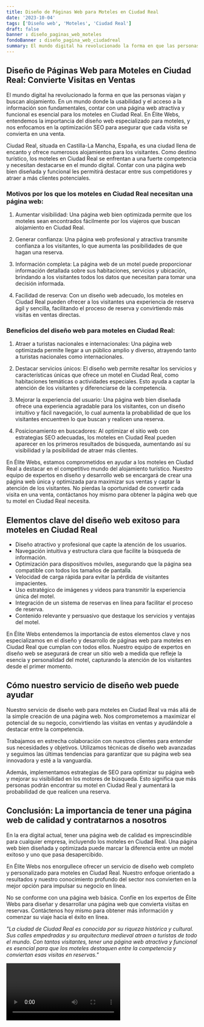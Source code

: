 ```yaml
---
title: Diseño de Páginas Web para Moteles en Ciudad Real
date: '2023-10-04'
tags: ['Diseño web', 'Moteles', 'Ciudad Real']
draft: false
banner : diseño_paginas_web_moteles
fondoBanner : diseño_pagina_web_ciudadreal
summary: El mundo digital ha revolucionado la forma en que las personas viajan y buscan alojamiento. En un mundo donde la usabilidad y el acceso a la información son fundamentales, contar con una página web atractiva y funcional es esencial para los moteles en Ciudad Real. En Élite Webs, entendemos la importancia del diseño web especializado para moteles, y nos enfocamos en la optimización SEO para asegurar que cada visita se convierta en una venta.
---
```


## Diseño de Páginas Web para Moteles en Ciudad Real: Convierte Visitas en Ventas

El mundo digital ha revolucionado la forma en que las personas viajan y buscan alojamiento. En un mundo donde la usabilidad y el acceso a la información son fundamentales, contar con una página web atractiva y funcional es esencial para los moteles en Ciudad Real. En Élite Webs, entendemos la importancia del diseño web especializado para moteles, y nos enfocamos en la optimización SEO para asegurar que cada visita se convierta en una venta.

Ciudad Real, situada en Castilla-La Mancha, España, es una ciudad llena de encanto y ofrece numerosos alojamientos para los visitantes. Como destino turístico, los moteles en Ciudad Real se enfrentan a una fuerte competencia y necesitan destacarse en el mundo digital. Contar con una página web bien diseñada y funcional les permitirá destacar entre sus competidores y atraer a más clientes potenciales.

### Motivos por los que los moteles en Ciudad Real necesitan una página web:

1. Aumentar visibilidad: Una página web bien optimizada permite que los moteles sean encontrados fácilmente por los viajeros que buscan alojamiento en Ciudad Real.

2. Generar confianza: Una página web profesional y atractiva transmite confianza a los visitantes, lo que aumenta las posibilidades de que hagan una reserva.

3. Información completa: La página web de un motel puede proporcionar información detallada sobre sus habitaciones, servicios y ubicación, brindando a los visitantes todos los datos que necesitan para tomar una decisión informada.

4. Facilidad de reserva: Con un diseño web adecuado, los moteles en Ciudad Real pueden ofrecer a los visitantes una experiencia de reserva ágil y sencilla, facilitando el proceso de reserva y convirtiendo más visitas en ventas directas.

### Beneficios del diseño web para moteles en Ciudad Real:

1. Atraer a turistas nacionales e internacionales: Una página web optimizada permite llegar a un público amplio y diverso, atrayendo tanto a turistas nacionales como internacionales.

2. Destacar servicios únicos: El diseño web permite resaltar los servicios y características únicas que ofrece un motel en Ciudad Real, como habitaciones temáticas o actividades especiales. Esto ayuda a captar la atención de los visitantes y diferenciarse de la competencia.

3. Mejorar la experiencia del usuario: Una página web bien diseñada ofrece una experiencia agradable para los visitantes, con un diseño intuitivo y fácil navegación, lo cual aumenta la probabilidad de que los visitantes encuentren lo que buscan y realicen una reserva.

4. Posicionamiento en buscadores: Al optimizar el sitio web con estrategias SEO adecuadas, los moteles en Ciudad Real pueden aparecer en los primeros resultados de búsqueda, aumentando así su visibilidad y la posibilidad de atraer más clientes.

En Élite Webs, estamos comprometidos en ayudar a los moteles en Ciudad Real a destacar en el competitivo mundo del alojamiento turístico. Nuestro equipo de expertos en diseño y desarrollo web se encargará de crear una página web única y optimizada para maximizar sus ventas y captar la atención de los visitantes. No pierdas la oportunidad de convertir cada visita en una venta, contáctanos hoy mismo para obtener la página web que tu motel en Ciudad Real necesita.

<GifSeo />

<Cta />

## Elementos clave del diseño web exitoso para moteles en Ciudad Real

- Diseño atractivo y profesional que capte la atención de los usuarios.
- Navegación intuitiva y estructura clara que facilite la búsqueda de información.
- Optimización para dispositivos móviles, asegurando que la página sea compatible con todos los tamaños de pantalla.
- Velocidad de carga rápida para evitar la pérdida de visitantes impacientes.
- Uso estratégico de imágenes y videos para transmitir la experiencia única del motel.
- Integración de un sistema de reservas en línea para facilitar el proceso de reserva.
- Contenido relevante y persuasivo que destaque los servicios y ventajas del motel.

En Élite Webs entendemos la importancia de estos elementos clave y nos especializamos en el diseño y desarrollo de páginas web para moteles en Ciudad Real que cumplan con todos ellos. Nuestro equipo de expertos en diseño web se asegurará de crear un sitio web a medida que refleje la esencia y personalidad del motel, capturando la atención de los visitantes desde el primer momento.

## Cómo nuestro servicio de diseño web puede ayudar

Nuestro servicio de diseño web para moteles en Ciudad Real va más allá de la simple creación de una página web. Nos comprometemos a maximizar el potencial de su negocio, convirtiendo las visitas en ventas y ayudándole a destacar entre la competencia.

Trabajamos en estrecha colaboración con nuestros clientes para entender sus necesidades y objetivos. Utilizamos técnicas de diseño web avanzadas y seguimos las últimas tendencias para garantizar que su página web sea innovadora y esté a la vanguardia.

Además, implementamos estrategias de SEO para optimizar su página web y mejorar su visibilidad en los motores de búsqueda. Esto significa que más personas podrán encontrar su motel en Ciudad Real y aumentará la probabilidad de que realicen una reserva.

## Conclusión: La importancia de tener una página web de calidad y contratarnos a nosotros

En la era digital actual, tener una página web de calidad es imprescindible para cualquier empresa, incluyendo los moteles en Ciudad Real. Una página web bien diseñada y optimizada puede marcar la diferencia entre un motel exitoso y uno que pasa desapercibido.

En Élite Webs nos enorgullece ofrecer un servicio de diseño web completo y personalizado para moteles en Ciudad Real. Nuestro enfoque orientado a resultados y nuestro conocimiento profundo del sector nos convierten en la mejor opción para impulsar su negocio en línea.

No se conforme con una página web básica. Confíe en los expertos de Élite Webs para diseñar y desarrollar una página web que convierta visitas en reservas. Contáctenos hoy mismo para obtener más información y comenzar su viaje hacia el éxito en línea.

*"La ciudad de Ciudad Real es conocida por su riqueza histórica y cultural. Sus calles empedradas y su arquitectura medieval atraen a turistas de todo el mundo. Con tantos visitantes, tener una página web atractiva y funcional es esencial para que los moteles destaquen entre la competencia y conviertan esas visitas en reservas."*

<Video />

<CtaBot job='Moteles' city='Ciudad Real'/>

<Gmaps query='Ciudad Real+españa+maps' />